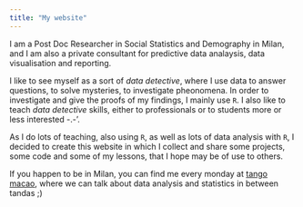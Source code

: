 ```yaml
---
title: "My website"
---
```


I am a Post Doc Researcher in Social Statistics and Demography in Milan, and I am also a private consultant for predictive data analaysis, data visualisation and reporting. 

I like to see myself as a sort of _data detective_, where I use data to answer questions, to solve mysteries, to investigate pheonomena. In order to investigate and give the proofs of my findings, I mainly use `R`. I also like to teach _data detective_ skills, either to professionals or to students more or less interested -.-'.

As I do lots of teaching, also using `R`, as well as lots of data analysis with `R`, I decided to create this website in which I collect and share some projects, some code and some of my lessons, that I hope may be of use to others.

If you happen to be in Milan, you can find me every monday at [tango macao](https://facebook.com/macaotango/), where we can talk about data analysis and statistics in between tandas ;) 